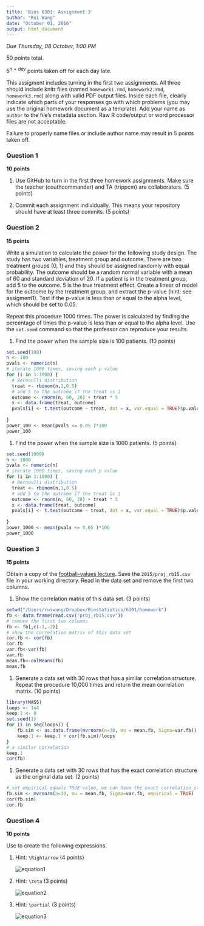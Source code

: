 ```yaml
---
title: 'Bios 6301: Assignment 3'
author: "Rui Wang"
date: "October 01, 2016"
output: html_document
---
```


*Due Thursday, 08 October, 1:00 PM*

50 points total.

$5^{n=day}$ points taken off for each day late.

This assigment includes turning in the first two assignments. All three should
include knitr files (named `homework1.rmd`, `homework2.rmd`, `homework3.rmd`)
along with valid PDF output files. Inside each file, clearly indicate which
parts of your responses go with which problems (you may use the original homework
document as a template). Add your name as `author` to the file's metadata section.
Raw R code/output or word processor files are not acceptable.

Failure to properly name files or include author name may result in 5 points taken off.

### Question 1 ###

**10 points**

1. Use GitHub to turn in the first three homework assignments. Make sure the teacher (couthcommander) and TA (trippcm) are collaborators. (5 points)

1. Commit each assignment individually.  This means your repository should have at least three commits. (5 points)

### Question 2 ###

**15 points**

Write a simulation to calculate the power for the following study
design.  The study has two variables, treatment group and outcome.
There are two treatment groups (0, 1) and they should be assigned
randomly with equal probability.  The outcome should be a random normal
variable with a mean of 60 and standard deviation of 20.  If a patient
is in the treatment group, add 5 to the outcome.  5 is the true
treatment effect.  Create a linear of model for the outcome by the
treatment group, and extract the p-value (hint: see assigment1).
Test if the p-value is less than or equal to the alpha level, which
should be set to 0.05.

Repeat this procedure 1000 times. The power is calculated by finding
the percentage of times the p-value is less than or equal to the alpha
level.  Use the `set.seed` command so that the professor can reproduce
your results.

1. Find the power when the sample size is 100 patients. (10 points)
```r
set.seed(100)
n <- 100
pvals <- numeric(n)
# iterate 1000 times, saving each p value
for (i in 1:1000) {
  # Bernoulli distribution
  treat <- rbinom(n,1,0.5)
  # add 5 to the outcome if the treat is 1
  outcome <- rnorm(n, 60, 20) + treat * 5
  x <- data.frame(treat, outcome)
  pvals[i] <- t.test(outcome ~ treat, dat = x, var.equal = TRUE)$p.value
  
}
power_100 <- mean(pvals <= 0.05 )*100
power_100
```

1. Find the power when the sample size is 1000 patients. (5 points)
```r
set.seed(1000)
n <- 1000
pvals <- numeric(n)
# iterate 1000 times, saving each p value
for (i in 1:1000) {
  # Bernoulli distribution
  treat <- rbinom(n,1,0.5)
  # add 5 to the outcome if the treat is 1
  outcome <- rnorm(n, 60, 20) + treat * 5
  x <- data.frame(treat, outcome)
  pvals[i] <- t.test(outcome ~ treat, dat = x, var.equal = TRUE)$p.value
  
}
power_1000 <- mean(pvals <= 0.05 )*100
power_1000
```

### Question 3 ###

**15 points**

Obtain a copy of the [football-values lecture](https://github.com/couthcommander/football-values).
Save the `2015/proj_rb15.csv` file in your working directory.  Read
in the data set and remove the first two columns.

1. Show the correlation matrix of this data set. (3 points)
```r
setwd("/Users/ruiwang/Dropbox/Biostatistics/6301/homework")
fb <- data.frame(read.csv("proj_rb15.csv"))
# remove the first two columns
fb <- fb[,c(-1,-2)]
# show the correlation matrix of this data set
cor.fb <- cor(fb)
cor.fb
var.fb<-var(fb)
var.fb
mean.fb<-colMeans(fb)
mean.fb
```

1. Generate a data set with 30 rows that has a similar correlation
structure.  Repeat the procedure 10,000 times and return the mean
correlation matrix. (10 points)
```r
library(MASS)
loops <- 1e4
keep.1 <- 0
set.seed(1)
for (i in seq(loops)) {
    fb.sim <- as.data.frame(mvrnorm(n=30, mu = mean.fb, Sigma=var.fb))
    keep.1 <- keep.1 + cor(fb.sim)/loops
}
# a similar correlation
keep.1
cor(fb)
```

1. Generate a data set with 30 rows that has the exact correlation
structure as the original data set. (2 points)
```r
# set empirical equals TRUE value, we can have the exact correlation structure
fb.sim <- mvrnorm(n=30, mu = mean.fb, Sigma=var.fb, empirical = TRUE)
cor(fb.sim)
cor.fb
```

### Question 4 ###

**10 points**

Use \LaTeX to create the following expressions.

1. Hint: `\Rightarrow` (4 points)

    ![equation1](eq1.png)
\begin {equation*}
\begin {aligned}
P(B) &=\sum_{j} P(B|A_j)P(A_j),\\
     &\Rightarrow P(A_i|B) = \frac{P(B|A_i)P(A_i)}{\sum_j (B|A_j)P(A_j)}
\end {aligned}
\end {equation*}

1. Hint: `\zeta` (3 points)

    ![equation2](eq2.png)
\begin {equation*}
\hat{f}(\zeta) = \int_{-\infty}^{\infty} f(x)e^{-2\pi ix\zeta} \, dx
\end {equation*}

1. Hint: `\partial` (3 points)

    ![equation3](eq3.png)
\begin {equation*}
\mathbf{J} = \frac{d\mathbf{f}}{d\mathbf{x}} = \bigg[\frac{\partial \mathbf{f}}{\partial x_1} \dotsc \frac{\partial \mathbf{f}}{\partial x_n}\bigg] = \begin {bmatrix}
 \frac{\partial f_1}{\partial x_1} & \dotsc & \frac{\partial f_1}{\partial x_n} \\
 \vdots & \ddots & \vdots \\
 \frac{\partial f_m}{\partial x_1} & \dotsc & \frac{\partial f_m}{\partial x_n}
\end {bmatrix}
\end {equation*}
